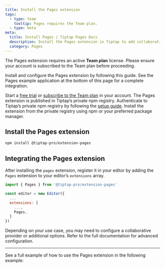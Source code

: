 ```yaml
---
title: Install the Pages extension
tags:
  - type: team
    tooltip: Pages requires the Team plan.
  - type: beta
meta:
  title: Install Pages | Tiptap Pages Docs
  description: Install the Pages extension in Tiptap to add collaborative page management to your editor and app. Learn more in the docs!
  category: Pages
---
```



<Callout title="Team plan required" variant="warning">
  The Pages extension requires an active <strong>Team plan</strong> license. Please ensure your account is subscribed to the Team plan before proceeding.
</Callout>

Install and configure the Pages extension by following this guide. See the Pages example application at the bottom of this page for a complete integration.

<Requirements>
    <RequirementItem label="1. Activate trial or subscribe">
        Start a <a href="https://cloud.tiptap.dev/v2?trial=true">free trial</a> or <a href="https://cloud.tiptap.dev/v2/billing">subscribe to the Team plan</a> in your account.
    </RequirementItem>
    <RequirementItem label="2. Access the private registry">
        The Pages extension is published in Tiptap’s private npm registry. Authenticate to Tiptap’s private npm registry by following the <a href="/guides/pro-extensions">setup guide</a>.
    </RequirementItem>
    <RequirementItem label="3. Install the extension">
        Install the extension from the private registry using npm or your preferred package manager.
    </RequirementItem>
</Requirements>

## Install the Pages extension

```bash
npm install @tiptap-pro/extension-pages
```

## Integrating the Pages extension

After installing the `pages` extension, register it in your editor by adding the `Pages` extension to your editor’s `extensions` array.

```js
import { Pages } from '@tiptap-pro/extension-pages'

const editor = new Editor({
  ...
  extensions: [
    ...,
    Pages,
  ]
})
```

Depending on your use case, you may need to configure a collaborative provider or additional options. Refer to the full documentation for advanced configuration.

<hr />

See a full example of how to use the Pages extension in the following example:

<CodeDemo isPro src="https://deploy-preview-369--tiptap-pro.netlify.app/preview/extensions/pages" />
